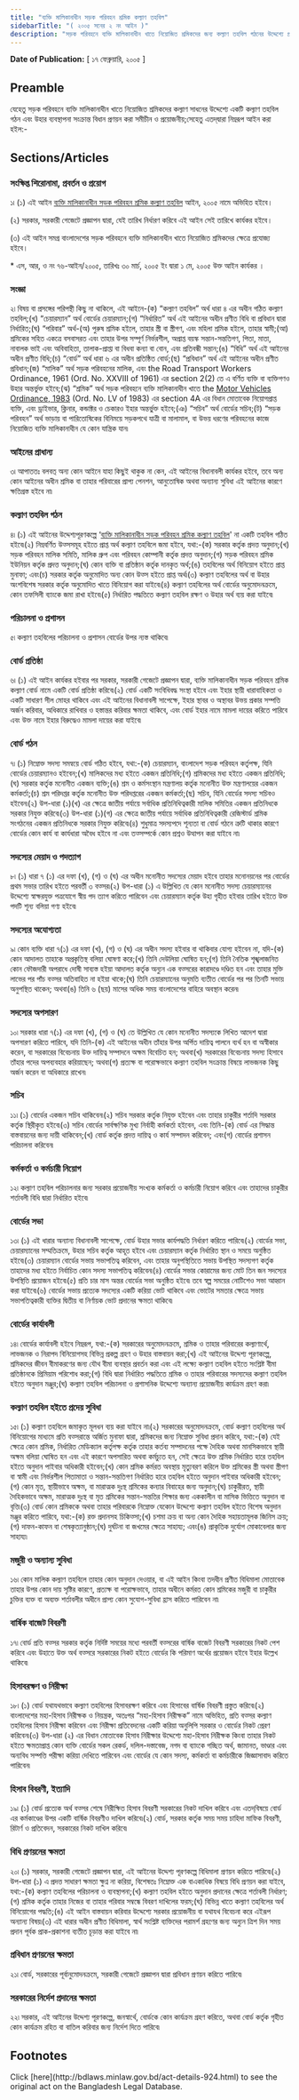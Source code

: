 ```yaml
---
title: "ব্যক্তি মালিকানাধীন সড়ক পরিবহন শ্রমিক কল্যাণ তহবিল"
sidebarTitle: "( ২০০৫ সনের ২ নং আইন )"
description: "সড়ক পরিবহনে ব্যক্তি মালিকানাধীন খাতে নিয়োজিত শ্রমিকদের জন্য কল্যাণ তহবিল গঠনের উদ্দেশ্যে প্রণীত আইন৷"
---
```


**Date of Publication:** [ ১৭ ফেব্রুয়ারি, ২০০৫ ]

## Preamble

যেহেতু সড়ক পরিবহনে ব্যক্তি মালিকানাধীন খাতে নিয়োজিত শ্রমিকদের কল্যাণ সাধনের উদ্দেশ্যে একটি কল্যাণ তহবিল গঠন এবং উহার ব্যবস্থাপনা সংক্রান্ত বিধান প্রণয়ন করা সমীচীন ও প্রয়োজনীয়;সেহেতু এতদ্‌দ্বারা নিম্নরূপ আইন করা হইল:-

## Sections/Articles

### সংক্ষিপ্ত শিরোনামা, প্রবর্তন ও প্রয়োগ

১৷ (১) এই আইন [ব্যক্তি মালিকানাধীন সড়ক পরিবহন শ্রমিক কল্যাণ তহবিল](/laws/act-924 "ব্যক্তি মালিকানাধীন সড়ক পরিবহন শ্রমিক কল্যাণ তহবিল") আইন, ২০০৫ নামে অভিহিত হইবে।

(২) সরকার, সরকারী গেজেটে প্রজ্ঞাপন দ্বারা, যেই তারিখ নির্ধারণ করিবে এই আইন সেই তারিখে কার্যকর হইবে।

(৩) এই আইন সমগ্র বাংলাদেশের সড়ক পরিবহনে ব্যক্তি মালিকানাধীন খাতে নিয়োজিত শ্রমিকদের ক্ষেত্রে প্রযোজ্য হইবে।

\* এস, আর, ও নং ৭৬-আইন/২০০৫, তারিখঃ ৩০ মার্চ, ২০০৫ ইং দ্বারা ১ মে, ২০০৫ উক্ত আইন কার্যকর ।

### সংজ্ঞা

২৷ বিষয় বা প্রসঙ্গের পরিপন্থী কিছু না থাকিলে, এই আইনে-(ক) “কল্যাণ তহবিল” অর্থ ধারা ৪ এর অধীন গঠিত কল্যাণ তহবিল;(খ) “চেয়ারম্যান” অর্থ বোর্ডের চেয়ারম্যান;(গ) “নির্ধারিত” অর্থ এই আইনের অধীন প্রণীত বিধি বা প্রবিধান দ্বারা নির্ধারিত;(ঘ) “পরিবার” অর্থ-(অ) পুরুষ শ্রমিক হইলে, তাহার স্ত্রী বা স্ত্রীগণ, এবং মহিলা শ্রমিক হইলে, তাহার স্বামী;(আ) শ্রমিকের সহিত একত্রে বসবাসরত এবং তাহার উপর সম্পূর্ণ নির্ভরশীল, অপ্রাপ্ত বয়স্ক সন্তান-সন্ততিগণ, পিতা, মাতা, নাবালক ভাই এবং অবিবাহিতা, তালাক-প্রাপ্তা বা বিধবা কন্যা বা বোন, এবং প্রতিবন্ধী সন্তান;(ঙ) “বিধি” অর্থ এই আইনের অধীন প্রণীত বিধি;(চ) “বোর্ড” অর্থ ধারা ৬ এর অধীন প্রতিষ্ঠিত বোর্ড;(ছ) “প্রবিধান” অর্থ এই আইনের অধীন প্রণীত প্রবিধান;(জ) “মালিক” অর্থ সড়ক পরিবহনের মালিক, এবং the Road Transport Workers Ordinance, 1961 (Ord. No. XXVIII of 1961) এর section 2(2) তে এ বর্ণিত ব্যক্তি বা ব্যক্তিগণও উহার অন্তর্ভুক্ত হইবে;(ঝ) “শ্রমিক” অর্থ সড়ক পরিবহনে ব্যক্তি মালিকানাধীন খাতে the [Motor Vehicles Ordinance, 1983](/laws/act-654 "Motor Vehicles Ordinance, 1983") (Ord. No. LV of 1983) এর section 4A এর বিধান মোতাবেক নিয়োগপ্রাপ্ত ব্যক্তি, এবং ড্রাইভার, ক্লিনার, কন্ডাক্টর ও চেকারও ইহার অন্তর্ভু্‌ক্ত হইবে;(ঞ) “সচিব” অর্থ বোর্ডের সচিব;(ট) “সড়ক পরিবহন” অর্থ ভাড়ায় বা পারিতোষিকের বিনিময়ে সড়কপথে যাত্রী বা মালামাল, বা উভয় ধরণের পরিবহনের কাজে নিয়োজিত ব্যক্তি মালিকানাধীন যে কোন যান্ত্রিক যান৷

### আইনের প্রাধান্য

৩৷ আপাততঃ বলবত্ অন্য কোন আইনে যাহা কিছুই থাকুক না কেন, এই আইনের বিধানাবলী কার্যকর হইবে, তবে অন্য কোন আইনের অধীন শ্রমিক বা তাহার পরিবারের প্রাপ্য পেনশন, আনুতোষিক অথবা অন্যান্য সুবিধা এই আইনের কারণে ক্ষতিগ্রস্ত হইবে না৷

### কল্যাণ তহবিল গঠন

৪৷ (১) এই আইনের উদ্দেশ্যপূরণকল্পে ‘[ব্যক্তি মালিকানাধীন সড়ক পরিবহন শ্রমিক কল্যাণ তহবিল](/laws/act-924 "ব্যক্তি মালিকানাধীন সড়ক পরিবহন শ্রমিক কল্যাণ তহবিল")' না একটি তহবিল গঠিত হইবে৷(২) নিম্নবর্ণিত উত্সসমূহ হইতে প্রাপ্ত অর্থ কল্যাণ তহবিলে জমা হইবে, যথা:-(ক) সরকার কর্তৃক প্রদত্ত অনুদান;(খ) সড়ক পরিবহন মালিক সমিতি, মালিক গ্রুপ এবং পরিবহন কোম্পানী কর্তৃক প্রদত্ত অনুদান;(গ) সড়ক পরিবহন শ্রমিক ইউনিয়ন কর্তৃক প্রদত্ত অনুদান;(ঘ) কোন ব্যক্তি বা প্রতিষ্ঠান কর্তৃক দানকৃত অর্থ;(ঙ) তহবিলের অর্থ বিনিয়োগ হইতে প্রাপ্ত মুনাফা; এবং(চ) সরকার কর্তৃক অনুমোদিত অন্য কোন উত্স হইতে প্রাপ্ত অর্থ৷(৩) কল্যাণ তহবিলের অর্থ বা উহার অংশবিশেষ সরকার কর্তৃক অনুমোদিত খাতে বিনিয়োগ করা যাইবে৷(৪) কল্যাণ তহবিলের অর্থ বোর্ডের অনুমোদনক্রমে, কোন তফসিলী ব্যাংকে জমা রাখা হইবে৷(৫) নির্ধারিত পদ্ধতিতে কল্যাণ তহবিল রক্ষণ ও উহার অর্থ ব্যয় করা যাইবে৷

### পরিচালনা ও প্রশাসন

৫৷ কল্যাণ তহবিলের পরিচালনা ও প্রশাসন বোর্ডের উপর ন্যস্ত থাকিবে৷

### বোর্ড প্রতিষ্ঠা

৬৷ (১) এই আইন কার্যকর হইবার পর সরকার, সরকারী গেজেটে প্রজ্ঞাপন দ্বারা, ব্যক্তি মালিকানাধীন সড়ক পরিবহন শ্রমিক কল্যাণ বোর্ড নামে একটি বোর্ড প্রতিষ্ঠা করিবে৷(২) বোর্ড একটি সংবিধিবদ্ধ সংস্থা হইবে এবং ইহার স্থায়ী ধারাবাহিকতা ও একটি সাধারণ সীল মোহর থাকিবে এবং এই আইনের বিধানাবলী সাপেক্ষে, ইহার স্থাবর ও অস্থাবর উভয় প্রকার সম্পত্তি অর্জন করিবার, অধিকারে রাখিবার ও হস্তান্তর করিবার ক্ষমতা থাকিবে, এবং বোর্ড ইহার নামে মামলা দায়ের করিতে পারিবে এবং উক্ত নামে ইহার বিরুদ্ধেও মামলা দায়ের করা যাইবে৷

### বোর্ড গঠন

৭৷ (১) নিম্নোক্ত সদস্য সমন্বয়ে বোর্ড গঠিত হইবে, যথা:-(ক) চেয়ারম্যান, বাংলাদেশ সড়ক পরিবহন কর্তৃপক্ষ, যিনি বোর্ডের চেয়ারম্যানও হইবেন;(খ) মালিকদের মধ্য হইতে একজন প্রতিনিধি;(গ) শ্রমিকদের মধ্য হইতে একজন প্রতিনিধি;(ঘ) সরকার কর্তৃক মনোনীত একজন ব্যক্তি;(ঙ) শ্রম ও কর্মসংস্থান মন্ত্রণালয় কর্তৃক মনোনীত উক্ত মন্ত্রণালয়ের একজন কর্মকর্তা;(চ) শ্রম পরিদপ্তর কর্তৃক মনোনীত উক্ত পরিদপ্তরের একজন কর্মকর্তা;(ছ) সচিব, যিনি বোর্ডের সদস্য সচিবও হইবেন৷(২) উপ-ধারা (১)(খ) এর ক্ষেত্রে জাতীয় পর্যায়ে সর্বাধিক প্রতিনিধিত্বকারী মালিক সমিতির একজন প্রতিনিধকে সরকার নিযুক্ত করিবে৷(৩) উপ-ধারা (১)(গ) এর ক্ষেত্রে জাতীয় পর্যায়ে সর্বাধিক প্রতিনিধিত্বকারী রেজিস্টার্ড শ্রমিক সংগঠনের একজন প্রতিনিধকে সরকার নিযুক্ত করিবে৷(৪) শুধুমাত্র সদস্যপদে শূন্যতা বা বোর্ড গঠনে ত্রুটি থাকার কারণে বোর্ডের কোন কার্য বা কার্যধারা অবৈধ হইবে না এবং তত্সম্পর্কে কোন প্রশ্নও উত্থাপন করা যাইবে না৷

### সদস্যের মেয়াদ ও পদত্যাগ

৮৷ (১) ধারা ৭ (১) এর দফা (খ), (গ) ও (ঘ) এর অধীন মনোনীত সদস্যের মেয়াদ হইবে তাহার মনোনয়নের পর বোর্ডের প্রথম সভার তারিখ হইতে পরবর্তী ৩ বত্সর৷(২) উপ-ধারা (১) এ উল্লিখিত যে কোন মনোনীত সদস্য চেয়ারম্যানের উদ্দেশ্যে স্বাক্ষরযুক্ত পত্রযোগে স্বীয় পদ ত্যাগ করিতে পারিবেন এবং চেয়ারম্যান কর্তৃক উহা গৃহীত হইবার তারিখ হইতে উক্ত পদটি শূন্য বলিয়া গণ্য হইবে৷

### সদস্যের অযোগ্যতা

৯৷ কোন ব্যক্তি ধারা ৭(১) এর দফা (খ), (গ) ও (ঘ) এর অধীন সদস্য হইবার বা থাকিবার যোগ্য হইবেন না, যদি-(ক) কোন আদালত তাহাকে অপ্রকৃতিস্থ বলিয়া ঘোষণা করে;(খ) তিনি দেউলিয়া ঘোষিত হন;(গ) তিনি নৈতিক শৃঙ্খলাজনিত কোন ফৌজদারী অপরাধে দোষী সাব্যস্ত হইয়া আদালত কর্তৃক অন্যুন এক বত্সরের কারাদণ্ডে দণ্ডিত হন এবং তাহার মুক্তি লাভের পর পাঁচ বত্সর অতিবাহিত না হইয়া থাকে;(ঘ) তিনি চেয়ারম্যানের অনুমতি ব্যতীত বোর্ডের পর পর তিনটি সভায় অনুপস্থিত থাকেন; অথবা(ঙ) তিনি ৬ (ছয়) মাসের অধিক সময় বাংলাদেশের বাহিরে অবস্থান করেন৷

### সদস্যের অপসারণ

১০৷ সরকার ধারা ৭(১) এর দফা (খ), (গ) ও (ঘ) তে উল্লিখিত যে কোন মনোনীত সদস্যকে লিখিত আদেশ দ্বারা অপসারণ করিতে পারিবে, যদি তিনি-(ক) এই আইনের অধীন তাঁহার উপর অর্পিত দায়িত্ব পালনে ব্যর্থ হন বা অস্বীকার করেন, বা সরকারের বিবেচনায় উক্ত দায়িত্ব সম্পাদনে অক্ষম বিবেচিত হন; অথবা(খ) সরকারের বিবেচনায় সদস্য হিসাবে তাঁহার পদের অপব্যবহার করিয়াছেন; অথবা(গ) প্রত্যক্ষ বা পরোক্ষভাবে কল্যাণ তহবিল সংক্রান্ত বিষয়ে লাভজনক কিছু অর্জন করেন বা অধিকারে রাখেন৷

### সচিব

১১৷ (১) বোর্ডের একজন সচিব থাকিবেন৷(২) সচিব সরকার কর্তৃক নিযুক্ত হইবেন এবং তাহার চাকুরীর শর্তাদি সরকার কর্তৃক স্থিরীকৃত হইবে৷(৩) সচিব বোর্ডের সার্বক্ষণিক মুখ্য নির্বাহী কর্মকর্তা হইবেন, এবং তিনি-(ক) বোর্ড এর সিদ্ধান্ত বাস্তবায়নের জন্য দায়ী থাকিবেন;(খ) বোর্ড কর্তৃক প্রদত্ত দায়িত্ব ও কার্য সম্পাদন করিবেন; এবং(গ) বোর্ডের প্রশাসন পরিচালনা করিবেন৷

### কর্মকর্তা ও কর্মচারী নিয়োগ

১২৷ কল্যাণ তহবিল পরিচালনার জন্য সরকার প্রয়োজনীয় সংখ্যক কর্মকর্তা ও কর্মচারী নিয়োগ করিবে এবং তাহাদের চাকুরীর শর্তাবলী বিধি দ্বারা নির্ধারিত হইবে৷

### বোর্ডের সভা

১৩৷ (১) এই ধারার অন্যান্য বিধানাবলী সাপেক্ষে, বোর্ড উহার সভার কার্যপদ্ধতি নির্ধারণ করিতে পারিবে৷(২) বোর্ডের সভা, চেয়ারম্যানের সম্মতিক্রমে, উহার সচিব কর্তৃক আহূত হইবে এবং চেয়ারম্যান কর্তৃক নির্ধারিত স্থান ও সময়ে অনুষ্ঠিত হইবে৷(৩) চেয়ারম্যান বোর্ডের সভায় সভাপতিত্ব করিবেন, এবং তাহার অনুপস্থিতিতে সভায় উপস্থিত সদস্যগণ কর্তৃক তাহাদের মধ্য হইতে নির্বাচিত কোন সদস্য সভাপতিত্ব করিবেন৷(৪) বোর্ডের সভার কোরামের জন্য মোট তিন জন সদস্যের উপস্থিতি প্রয়োজন হইবে৷(৫) প্রতি চার মাস অন্তর বোর্ডের সভা অনুষ্ঠিত হইবে৷ তবে স্বল্প সময়ের নোটিশেও সভা আহ্বান করা যাইবে৷(৬) বোর্ডের সভায় প্রত্যেক সদস্যের একটি করিয়া ভোট থাকিবে এবং ভোটের সমতার ক্ষেত্রে সভায় সভাপতিত্বকারী ব্যক্তির দ্বিতীয় বা নির্ণায়ক ভোট প্রদানের ক্ষমতা থাকিবে৷

### বোর্ডের কার্যাবলী

১৪৷ বোর্ডের কার্যাবলী হইবে নিম্নরূপ, যথা:-(ক) সরকারের অনুমোদনক্রমে, শ্রমিক ও তাহার পরিবারের কল্যাণার্থে, লাভজনক ও নিরাপদ বিনিয়োগসহ বিভিন্ন প্রকল্প গ্রহণ ও উহার বাস্তবায়ন করা;(খ) এই আইনের উদ্দেশ্য পূরণকল্পে, শ্রমিকদের জীবন বীমাকরণের জন্য যৌথ বীমা ব্যবস্থার প্রবর্তন করা এবং এই লক্ষ্যে কল্যাণ তহবিল হইতে সংশ্লিষ্ট বীমা প্রতিষ্ঠানকে প্রিমিয়াম পরিশোধ করা;(গ) বিধি দ্বারা নির্ধারিত পদ্ধতিতে শ্রমিক ও তাহার পরিবারের সদস্যদের কল্যাণ তহবিল হইতে অনুদান মঞ্জুর;(ঘ) কল্যাণ তহবিল পরিচালনা ও প্রশাসনিক উদ্দেশ্যে অন্যান্য প্রয়োজনীয় কার্যক্রম গ্রহণ করা৷

### কল্যাণ তহবিল হইতে প্রদেয় সুবিধা

১৫৷ (১) কল্যাণ তহবিলে জমাকৃত মূলধন ব্যয় করা যাইবে না৷(২) সরকারের অনুমোদনক্রমে, বোর্ড কল্যাণ তহবিলের অর্থ বিনিয়োগের মাধ্যমে প্রতি বত্সরান্তে অর্জিত মুনাফা দ্বারা, শ্রমিকদের জন্য নিম্নোক্ত সুবিধা প্রদান করিবে, যথা:-(ক) যেই ক্ষেত্রে কোন শ্রমিক, নির্ধারিত মেডিক্যাল কর্তৃপক্ষ কর্তৃক তাহার কর্তব্য সম্পাদনের পক্ষে দৈহিক অথবা মানসিকভাবে স্থায়ী অক্ষম বলিয়া ঘোষিত হন এবং এই কারণে অপসারিত অথবা কর্মচ্যুত হন, সেই ক্ষেত্রে উক্ত শ্রমিক নির্ধারিত হারে তহবিল হইতে অনুদান পাইবার অধিকারী হইবেন;(খ) কোন শ্রমিক কর্মরত অবস্থায় মৃত্যুবরণ করিলে উক্ত শ্রমিকের স্ত্রী অথবা স্ত্রীগণ বা স্বামী এবং নির্ভরশীল পিতামাতা ও সন্তান-সন্ততিগণ নির্ধারিত হারে তহবিল হইতে অনুদান পাইবার অধিকারী হইবেন;(গ) কোন মৃত, স্থায়ীভাবে অক্ষম, বা মারাত্মক দুঃস্থ শ্রমিকের কন্যার বিবাহের জন্য অনুদান;(ঘ) চাকুরীরত, স্থায়ী দৈহিকভাবে অক্ষম, মারাত্মক দুঃস্থ বা মৃত শ্রমিকের সন্তান-সন্ততির শিক্ষার জন্য এককালীন বা মাসিক ভিত্তিতে অনুদান বা বৃত্তি৷(৩) বোর্ড কোন শ্রমিককে অথবা তাহার পরিবারকে নিম্নোক্ত যেকোন উদ্দেশ্যে কল্যাণ তহবিল হইতে বিশেষ অনুদান মঞ্জুর করিতে পারিবে, যথা:-(ক) রক্ত প্রদানসহ চিকিত্সা;(খ) চশমা ক্রয় বা অন্য কোন দৈহিক সহায়তামূলক জিনিস ক্রয়;(গ) দাফন-কাফন বা শেষকৃত্যানুষ্ঠান;(ঘ) দুর্ঘটনা বা জখমের ক্ষেত্রে সাহায্য; এবং(ঙ) প্রাকৃতিক দুর্যোগ মোকাবেলার জন্য সাহায্য৷

### মজুরী ও অন্যান্য সুবিধা

১৬৷ কোন মালিক কল্যাণ তহবিলে তাহার কোন অনুদান দেওয়ার, বা এই আইন কিংবা তদধীন প্রণীত বিধিমালা মোতাবেক তাহার উপর কোন দায় সৃষ্টির কারণে, প্রত্যক্ষ বা পরোক্ষভাবে, তাহার অধীনে কর্মরত কোন শ্রমিকের মজুরী বা চাকুরীর চুক্তির ব্যক্ত বা অব্যক্ত শর্তাবলীর অধীনে প্রাপ্য কোন সুযোগ-সুবিধা হ্রাস করিতে পারিবেন না৷

### বার্ষিক বাজেট বিবরণী

১৭৷ বোর্ড প্রতি বত্সর সরকার কর্তৃক নির্দিষ্ট সময়ের মধ্যে পরবর্তী বত্সরের বার্ষিক বাজেট বিবরণী সরকারের নিকট পেশ করিবে এবং উহাতে উক্ত অর্থ বত্সরে সরকারের নিকট হইতে বোর্ডের কি পরিমাণ অর্থের প্রয়োজন হইবে ইহার উল্লেখ থাকিবে৷

### হিসাবরক্ষণ ও নিরীক্ষা

১৮৷ (১) বোর্ড যথাযথভাবে কল্যাণ তহবিলের হিসাবরক্ষণ করিবে এবং হিসাবের বার্ষিক বিবরণী প্রস্তুত করিবে৷(২) বাংলাদেশের মহা-হিসাব নিরীক্ষক ও নিয়ন্ত্রক, অতঃপর “মহা-হিসাব নিরীক্ষক” নামে অভিহিত, প্রতি বত্সর কল্যাণ তহবিলের হিসাব নিরীক্ষা করিবেন এবং নিরীক্ষা প্রতিবেদনের একটি করিয়া অনুলিপি সরকার ও বোর্ডের নিকট প্রেরণ করিবেন৷(৩) উপ-ধারা (২) এর বিধান মোতাবেক হিসাব নিরীক্ষার উদ্দেশ্যে মহা-হিসাব নিরীক্ষক কিংবা তাহার নিকট হইতে ক্ষমতাপ্রাপ্ত কোন ব্যক্তি বোর্ডের সকল রেকর্ড, দলিল-দস্তাবেজ, নগদ বা ব্যাংকে গচ্ছিত অর্থ, জামানত, ভাণ্ডার এবং অন্যবিধ সম্পত্তি পরীক্ষা করিয়া দেখিতে পারিবেন এবং বোর্ডের যে কোন সদস্য, কর্মকর্তা বা কর্মচারীকে জিজ্ঞাসাবাদ করিতে পারিবেন৷

### হিসাব বিবরণী, ইত্যাদি

১৯৷ (১) বোর্ড প্রত্যেক অর্থ বত্সর শেষে নিরীক্ষিত হিসাব বিবরণী সরকারের নিকট দাখিল করিবে এবং এতদ্‌বিষয়ে বোর্ড এর কর্মকাণ্ডের উপর একটি বার্ষিক বিবরণীও দাখিল করিবে৷(২) বোর্ড, সরকার কর্তৃক সময় সময় চাহিদা মাফিক বিবরণী, রিটার্ণ ও প্রতিবেদন, সরকারের নিকট দাখিল করিবে৷

### বিধি প্রণয়নের ক্ষমতা

২০৷ (১) সরকার, সরকারী গেজেটে প্রজ্ঞাপন দ্বারা, এই আইনের উদ্দেশ্য পূরণকল্পে বিধিমালা প্রণয়ন করিতে পারিবে৷(২) উপ-ধারা (১) এ প্রদত্ত সাধারণ ক্ষমতা ক্ষুণ্ন না করিয়া, বিশেষতঃ নিম্নোক্ত এক বাএকাধিক বিষয়ে বিধি প্রণয়ন করা যাইবে, যথা:-(ক) কল্যাণ তহবিলের পরিচালনা ও ব্যবস্থাপনা;(খ) কল্যাণ তহবিল হইতে অনুদান প্রদানের ক্ষেত্রে শর্তাবলী নির্ধারণ;(গ) শ্রমিক কর্তৃক তাহার নিজের বা তাহার পরিবার সম্বন্ধে বিবরণ দাখিলের ফরম;(ঘ) বিভিন্ন খাতে কল্যাণ তহবিলের অর্থ বিনিয়োগের পদ্ধতি;(ঙ) এই আইন বাস্তবায়ন করিবার উদ্দেশ্যে সরকার প্রয়োজনীয় বা যথাযথ বিবেচনা করে এইরূপ অন্যান্য বিষয়৷(৩) এই ধারার অধীন প্রণীত বিধিমালা, স্বার্থ সংশ্লিষ্ট ব্যক্তিদের পরামর্শ গ্রহণের জন্য অন্যুন ত্রিশ দিন সময় প্রদান পূর্বক প্রাক-প্রকাশনা ব্যতীত চূড়ান্ত করা যাইবে না৷

### প্রবিধান প্রণয়নের ক্ষমতা

২১৷ বোর্ড, সরকারের পূর্বানুমোদনক্রমে, সরকারী গেজেটে প্রজ্ঞাপন দ্বারা প্রবিধান প্রণয়ন করিতে পারিবে৷

### সরকারের নির্দেশ প্রদানের ক্ষমতা

২২৷ সরকার, এই আইনের উদ্দেশ্য পূরণকল্পে, জনস্বার্থে, বোর্ডকে কোন কার্যক্রম গ্রহণ করিতে, অথবা বোর্ড কর্তৃক গৃহীত কোন কার্যক্রম রহিত বা বাতিল করিবার জন্য নির্দেশ দিতে পারিবে৷

## Footnotes

<Note>
  Click [here](http://bdlaws.minlaw.gov.bd/act-details-924.html) to see the original act on the Bangladesh Legal Database.
</Note>
